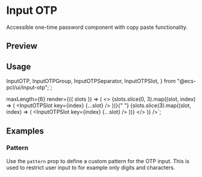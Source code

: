 

<Meta of={InputOTPStories} />

<PrimitiveDocsButton docsUrl='https://input-otp.rodz.dev/' />

# Input OTP

Accessible one-time password component with copy paste functionality.

## Preview

<Canvas of={InputOTPStories.Default} />

## Usage

  InputOTP,
  InputOTPGroup,
  InputOTPSeparator,
  InputOTPSlot,
} from "@ecs-pcl/ui/input-otp";`;

  maxLength={6}
  render={({ slots }) => (
    <>
      <InputOTPGroup>
        {slots.slice(0, 3).map((slot, index) => (
          <InputOTPSlot key={index} {...slot} />
        ))}{" "}
      </InputOTPGroup>
      <InputOTPSeparator />
      <InputOTPGroup>
        {slots.slice(3).map((slot, index) => (
          <InputOTPSlot key={index} {...slot} />
        ))}
      </InputOTPGroup>
    </>
  )}
/>`;

<Source code={importCode} language='ts' dark />
<Source code={usageCode} language='tsx' dark />

## Examples

### Pattern

Use the `pattern` prop to define a custom pattern for the OTP input. This is used to restrict user input to for example only digits and characters.

<Canvas of={InputOTPStories.Pattern} />
